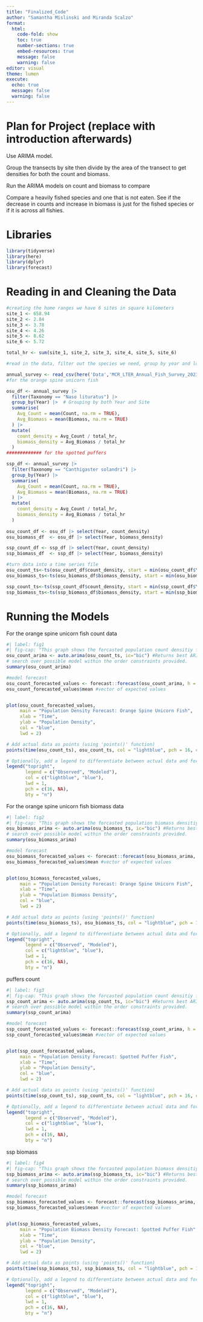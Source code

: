 ```yaml
---
title: "Finalized_Code"
author: "Samantha Mislinski and Miranda Scalzo"
format: 
  html: 
    code-fold: show
    toc: true
    number-sections: true
    embed-resources: true
    message: false 
    warning: false
editor: visual
theme: lumen
execute:
  echo: true
  message: false
  warning: false
---
```


# Plan for Project (replace with introduction afterwards)

Use ARIMA model.

Group the transects by site then divide by the area of the transect to get densities for both the count and biomass.

Run the ARIMA models on count and biomass to compare

Compare a heavily fished species and one that is not eaten. See if the decrease in counts and increase in biomass is just for the fished species or if it is across all fishies.

# Libraries

```r
library(tidyverse)
library(here)
library(dplyr)
library(forecast)
```

# Reading in and Cleaning the Data

```r
#creating the home ranges we have 6 sites in square kilometers
site_1 <- 658.94
site_2 <- 2.84
site_3 <- 3.78 
site_4 <- 4.26
site_5 <- 8.62
site_6 <- 5.72

total_hr <- sum(site_1, site_2, site_3, site_4, site_5, site_6)

```

```r
#read in the data, filter out the species we need, group by year and location. Mutate to get densities based on the study sites (homerange)

annual_survey <- read_csv(here('Data','MCR_LTER_Annual_Fish_Survey_20230615.csv')) 
#for the orange spine unicorn fish

osu_df <- annual_survey |> 
  filter(Taxonomy == "Naso lituratus") |> 
  group_by(Year) |>  # Grouping by both Year and Site
  summarise(
    Avg_Count = mean(Count, na.rm = TRUE),
    Avg_Biomass = mean(Biomass, na.rm = TRUE)
  ) |> 
  mutate(
    count_density = Avg_Count / total_hr,  
    biomass_density = Avg_Biomass / total_hr  
  )
############# for the spotted puffers

ssp_df <- annual_survey |> 
  filter(Taxonomy == "Canthigaster solandri") |> 
  group_by(Year) |>  
  summarise(
    Avg_Count = mean(Count, na.rm = TRUE),
    Avg_Biomass = mean(Biomass, na.rm = TRUE)
  ) |> 
  mutate(
    count_density = Avg_Count / total_hr,  
    biomass_density = Avg_Biomass / total_hr  
  )  
  
osu_count_df <- osu_df |> select(Year, count_density)
osu_biomass_df  <- osu_df |> select(Year, biomass_density)

ssp_count_df <- ssp_df |> select(Year, count_density)
ssp_biomass_df  <- ssp_df |> select(Year, biomass_density)

#turn data into a time series file
osu_count_ts<-ts(osu_count_df$count_density, start = min(osu_count_df$Year), frequency = 1)
osu_biomass_ts<-ts(osu_biomass_df$biomass_density, start = min(osu_biomass_df$Year), frequency = 1)

ssp_count_ts<-ts(ssp_count_df$count_density, start = min(ssp_count_df$Year), frequency = 1)
ssp_biomass_ts<-ts(ssp_biomass_df$biomass_density, start = min(ssp_biomass_df$Year), frequency = 1)


```

# Running the Models

For the orange spine unicorn fish count data

```r
#| label: fig1
#| fig-cap: "This graph shows the forcasted population count densitiy for orang sipine unicorn fish using ARIMA."
osu_count_arima <- auto.arima(osu_count_ts, ic="bic") #Returns best ARIMA model according to either AIC, AICc or BIC value. The function conducts a
# search over possible model within the order constraints provided.
summary(osu_count_arima)

#model forecast
osu_count_forecasted_values <- forecast::forecast(osu_count_arima, h = 5) #forecast five more years
osu_count_forecasted_values$mean #vector of expected values


plot(osu_count_forecasted_values, 
     main = "Population Density Forecast: Orange Spine Unicorn Fish", 
     xlab = "Time", 
     ylab = "Population Density", 
     col = "blue",  
     lwd = 2)  

# Add actual data as points (using 'points()' function)
points(time(osu_count_ts), osu_count_ts, col = "lightblue", pch = 16, cex = .8)  

# Optionally, add a legend to differentiate between actual data and forecast
legend("topright", 
       legend = c("Observed", "Modeled"), 
       col = c("lightblue", "blue"), 
       lwd = 1, 
       pch = c(16, NA),  
       bty = "n")
```

For the orange spine unicorn fish biomass data

```r
#| label: fig2
#| fig-cap: "This graph shows the forcasted population biomass densitiy for orang sipine unicorn fish using ARIMA."
osu_biomass_arima <- auto.arima(osu_biomass_ts, ic="bic") #Returns best ARIMA model according to either AIC, AICc or BIC value. The function conducts a
# search over possible model within the order constraints provided.
summary(osu_biomass_arima)

#model forecast
osu_biomass_forecasted_values <- forecast::forecast(osu_biomass_arima, h = 5) #forecast five more years
osu_biomass_forecasted_values$mean #vector of expected values


plot(osu_biomass_forecasted_values, 
     main = "Population Density Forecast: Orange Spine Unicorn Fish", 
     xlab = "Time", 
     ylab = "Population Biomass Density", 
     col = "blue",  
     lwd = 2)  

# Add actual data as points (using 'points()' function)
points(time(osu_biomass_ts), osu_biomass_ts, col = "lightblue", pch = 16, cex = .8)  

# Optionally, add a legend to differentiate between actual data and forecast
legend("topright", 
       legend = c("Observed", "Modeled"), 
       col = c("lightblue", "blue"), 
       lwd = 1, 
       pch = c(16, NA),  
       bty = "n")
```

puffers count

```r
#| label: fig3
#| fig-cap: "This graph shows the forcasted population count densitiy for puffers using ARIMA."
ssp_count_arima <- auto.arima(ssp_count_ts, ic="bic") #Returns best ARIMA model according to either AIC, AICc or BIC value. The function conducts a
# search over possible model within the order constraints provided.
summary(ssp_count_arima)

#model forecast
ssp_count_forecasted_values <- forecast::forecast(ssp_count_arima, h = 5) #forecast five more years
ssp_count_forecasted_values$mean #vector of expected values


plot(ssp_count_forecasted_values, 
     main = "Population Density Forecast: Spotted Puffer Fish", 
     xlab = "Time", 
     ylab = "Population Density", 
     col = "blue",  
     lwd = 2)  

# Add actual data as points (using 'points()' function)
points(time(ssp_count_ts), ssp_count_ts, col = "lightblue", pch = 16, cex = .8)  

# Optionally, add a legend to differentiate between actual data and forecast
legend("topright", 
       legend = c("Observed", "Modeled"), 
       col = c("lightblue", "blue"), 
       lwd = 1, 
       pch = c(16, NA),  
       bty = "n")
```

ssp biomass

```r
#| label: fig4
#| fig-cap: "This graph shows the forcasted population biomass densitiy for puffers using ARIMA."
ssp_biomass_arima <- auto.arima(ssp_biomass_ts, ic="bic") #Returns best ARIMA model according to either AIC, AICc or BIC value. The function conducts a
# search over possible model within the order constraints provided.
summary(ssp_biomass_arima)

#model forecast
ssp_biomass_forecasted_values <- forecast::forecast(ssp_biomass_arima, h = 5) #forecast five more years
ssp_biomass_forecasted_values$mean #vector of expected values


plot(ssp_biomass_forecasted_values, 
     main = "Population Biomass Density Forecast: Spotted Puffer Fish", 
     xlab = "Time", 
     ylab = "Population Density", 
     col = "blue",  
     lwd = 2)  

# Add actual data as points (using 'points()' function)
points(time(ssp_biomass_ts), ssp_biomass_ts, col = "lightblue", pch = 16, cex = .8)  

# Optionally, add a legend to differentiate between actual data and forecast
legend("topright", 
       legend = c("Observed", "Modeled"), 
       col = c("lightblue", "blue"), 
       lwd = 1, 
       pch = c(16, NA),  
       bty = "n")
```
